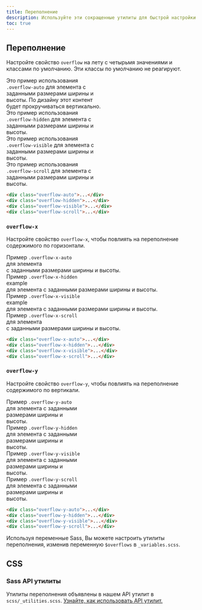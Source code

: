 ```yaml
---
title: Переполнение
description: Используйте эти сокращенные утилиты для быстрой настройки того, как содержимое выходит за пределы элемента.
toc: true
---
```


## Переполнение

Настройте свойство `overflow` на лету с четырьмя значениями и классами по умолчанию. Эти классы по умолчанию не реагируют.

<div class="bd-example d-md-flex">
  <div class="overflow-auto p-3 mb-3 mb-md-0 me-md-3 bg-body-tertiary" style="max-width: 260px; max-height: 100px;">
    Это пример использования <code>.overflow-auto</code> для элемента с заданными размерами ширины и высоты. По дизайну этот контент будет прокручиваться вертикально.
  </div>
  <div class="overflow-hidden p-3 mb-3 mb-md-0 me-md-3 bg-body-tertiary" style="max-width: 260px; max-height: 100px;">
    Это пример использования <code>.overflow-hidden</code> для элемента с заданными размерами ширины и высоты.
  </div>
  <div class="overflow-visible p-3 mb-3 mb-md-0 me-md-3 bg-body-tertiary" style="max-width: 260px; max-height: 100px;">
    Это пример использования <code>.overflow-visible</code> для элемента с заданными размерами ширины и высоты.
  </div>
  <div class="overflow-scroll p-3 bg-body-tertiary" style="max-width: 260px; max-height: 100px;">
    Это пример использования <code>.overflow-scroll</code> для элемента с заданными размерами ширины и высоты.
  </div>
</div>

```html
<div class="overflow-auto">...</div>
<div class="overflow-hidden">...</div>
<div class="overflow-visible">...</div>
<div class="overflow-scroll">...</div>
```

### `overflow-x`

Настройте свойство `overflow-x`, чтобы повлиять на переполнение содержимого по горизонтали.

<div class="bd-example d-md-flex">
  <div class="overflow-x-auto p-3 mb-3 mb-md-0 me-md-3 bg-body-tertiary w-100" style="max-width: 200px; max-height: 100px; white-space: nowrap;">
    <div>Пример <code>.overflow-x-auto</code> для элемента</div>
    <div> с заданными размерами ширины и высоты.</div>
  </div>
  <div class="overflow-x-hidden p-3 mb-3 mb-md-0 me-md-3 bg-body-tertiary w-100" style="max-width: 200px; max-height: 100px;white-space: nowrap;">
    <div>Пример <code>.overflow-x-hidden</code> example</div>
    <div>для элемента с заданными размерами ширины и высоты.</div>
  </div>
  <div class="overflow-x-visible p-3 mb-3 mb-md-0 me-md-3 bg-body-tertiary w-100" style="max-width: 200px; max-height: 100px;white-space: nowrap;">
    <div>Пример <code>.overflow-x-visible</code> example </div>
    <div>для элемента с заданными размерами ширины и высоты.</div>
  </div>
  <div class="overflow-x-scroll p-3 bg-body-tertiary w-100" style="max-width: 200px; max-height: 100px;white-space: nowrap;">
    <div>Пример <code>.overflow-x-scroll</code> для элемента</div>
    <div> с заданными размерами ширины и высоты.</div>
  </div>
</div>

```html
<div class="overflow-x-auto">...</div>
<div class="overflow-x-hidden">...</div>
<div class="overflow-x-visible">...</div>
<div class="overflow-x-scroll">...</div>
```

### `overflow-y`

Настройте свойство `overflow-y`, чтобы повлиять на переполнение содержимого по вертикали.

<div class="bd-example d-md-flex">
  <div class="overflow-y-auto p-3 mb-3 mb-md-0 me-md-3 bg-body-tertiary w-100" style="max-width: 200px; max-height: 100px;">
    Пример <code>.overflow-y-auto</code> для элемента с заданными размерами ширины и высоты.
  </div>
  <div class="overflow-y-hidden p-3 mb-3 mb-md-0 me-md-3 bg-body-tertiary w-100" style="max-width: 200px; max-height: 100px;">
    Пример <code>.overflow-y-hidden</code> для элемента с заданными размерами ширины и высоты.
  </div>
  <div class="overflow-y-visible p-3 mb-3 mb-md-0 me-md-3 bg-body-tertiary w-100" style="max-width: 200px; max-height: 100px;">
    Пример <code>.overflow-y-visible</code> для элемента с заданными размерами ширины и высоты.
  </div>
  <div class="overflow-y-scroll p-3 bg-body-tertiary w-100" style="max-width: 200px; max-height: 100px;">
    Пример <code>.overflow-y-scroll</code> для элемента с заданными размерами ширины и высоты.
  </div>
</div>

```html
<div class="overflow-y-auto">...</div>
<div class="overflow-y-hidden">...</div>
<div class="overflow-y-visible">...</div>
<div class="overflow-y-scroll">...</div>
```

Используя переменные Sass, Вы можете настроить утилиты переполнения, изменив переменную `$overflows` в `_variables.scss`.

## CSS

### Sass API утилиты

Утилиты переполнения объявлены в нашем API утилит в `scss/_utilities.scss`. [Узнайте, как использовать API утилит.]([[docsref:/utilities/api#using-the-api]])

<ScssDocs name="utils-overflow" file="scss/_utilities.scss" />
